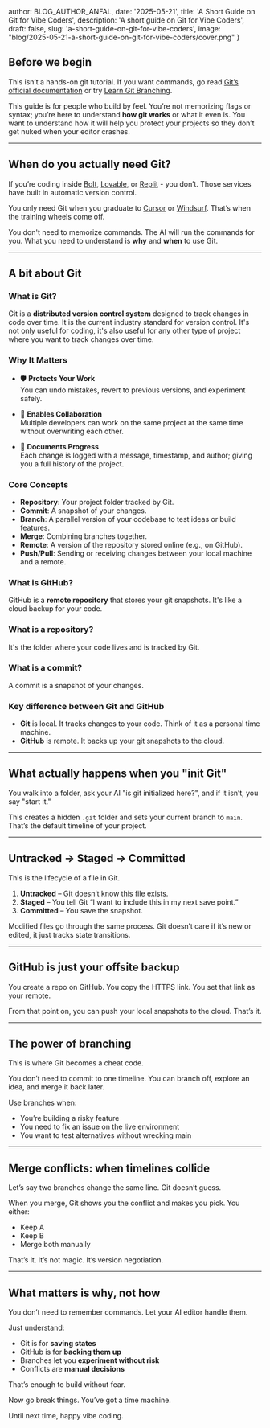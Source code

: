 
  author: BLOG_AUTHOR_ANFAL,
  date: '2025-05-21',
  title: 'A Short Guide on Git for Vibe Coders',
  description: 'A short guide on Git for Vibe Coders',
  draft: false,
  slug: 'a-short-guide-on-git-for-vibe-coders',
  image: "blog/2025-05-21-a-short-guide-on-git-for-vibe-coders/cover.png"
}


<BlogImage src="blog/2025-05-21-a-short-guide-on-git-for-vibe-coders/cover.png" alt="Git for Vibe Coders" />

## Before we begin
This isn’t a hands-on git tutorial. If you want commands, go read <a href="https://git-scm.com/docs/gittutorial" target="_blank">Git’s official documentation</a> or try <a href="https://learngitbranching.js.org/" target="_blank">Learn Git Branching</a>.

This guide is for people who build by feel. You’re not memorizing flags or syntax; you’re here to understand **how git works** or what it even is. You want to understand how it will help you protect your projects so they don’t get nuked when your editor crashes.

---

## When do you actually need Git?
If you’re coding inside <a href="https://bolt.new" target="_blank">Bolt</a>, <a href="https://lovable.dev" target="_blank">Lovable</a>, or <a href="https://replit.com" target="_blank">Replit</a> - you don’t. Those services have built in automatic version control. 

You only need Git when you graduate to <a href="https://cursor.com" target="_blank">Cursor</a> or <a href="https://windsurf.com" target="_blank">Windsurf</a>. That’s when the training wheels come off.

You don't need to memorize commands. The AI will run the commands for you. What you need to understand is **why** and **when** to use Git.

---

## A bit about Git

### What is Git?
Git is a **distributed version control system** designed to track changes in code over time. It is the current industry standard for version control.
It's not only useful for coding, it's also useful for any other type of project where you want to track changes over time.

### Why It Matters
- 🛡️ **Protects Your Work**  
  You can undo mistakes, revert to previous versions, and experiment safely.

- 🤝 **Enables Collaboration**  
  Multiple developers can work on the same project at the same time without overwriting each other.

- 🧠 **Documents Progress**  
  Each change is logged with a message, timestamp, and author; giving you a full history of the project.

### Core Concepts
- **Repository**: Your project folder tracked by Git.
- **Commit**: A snapshot of your changes.
- **Branch**: A parallel version of your codebase to test ideas or build features.
- **Merge**: Combining branches together.
- **Remote**: A version of the repository stored online (e.g., on GitHub).
- **Push/Pull**: Sending or receiving changes between your local machine and a remote.

### What is GitHub?
GitHub is a **remote repository** that stores your git snapshots. It's like a cloud backup for your code.

### What is a repository?
It's the folder where your code lives and is tracked by Git.

### What is a commit?
A commit is a snapshot of your changes.

### Key difference between Git and GitHub
- **Git** is local. It tracks changes to your code. Think of it as a personal time machine.
- **GitHub** is remote. It backs up your git snapshots to the cloud.

---

## What actually happens when you "init Git"
You walk into a folder, ask your AI "is git initialized here?", and if it isn’t, you say "start it."

This creates a hidden `.git` folder and sets your current branch to `main`. That’s the default timeline of your project.

<BlogImage src="blog/2025-05-21-a-short-guide-on-git-for-vibe-coders/vibe-git-init-1.png" alt="Git Init" />

---

## Untracked → Staged → Committed
This is the lifecycle of a file in Git.

1. **Untracked** – Git doesn’t know this file exists.
2. **Staged** – You tell Git “I want to include this in my next save point.”
3. **Committed** – You save the snapshot.

<BlogImage src="blog/2025-05-21-a-short-guide-on-git-for-vibe-coders/vibe-git-tracking.png" alt="Git tracking" />

Modified files go through the same process. Git doesn’t care if it’s new or edited, it just tracks state transitions.

---

## GitHub is just your offsite backup
You create a repo on GitHub. You copy the HTTPS link. You set that link as your remote.

From that point on, you can push your local snapshots to the cloud. That’s it.

<BlogImage src="blog/2025-05-21-a-short-guide-on-git-for-vibe-coders/vibe-github.png" alt="Github setup" />

---

## The power of branching
This is where Git becomes a cheat code.

You don’t need to commit to one timeline. You can branch off, explore an idea, and merge it back later.

Use branches when:
- You’re building a risky feature
- You need to fix an issue on the live environment
- You want to test alternatives without wrecking main

<BlogImage src="blog/2025-05-21-a-short-guide-on-git-for-vibe-coders/vib-branching.png" alt="Git branching" />

---

## Merge conflicts: when timelines collide
Let’s say two branches change the same line. Git doesn’t guess.

When you merge, Git shows you the conflict and makes you pick. You either:
- Keep A
- Keep B
- Merge both manually

That’s it. It’s not magic. It’s version negotiation.

<BlogImage src="blog/2025-05-21-a-short-guide-on-git-for-vibe-coders/conflict.png" alt="Merge conflict" />

---

## What matters is **why**, not **how**
You don’t need to remember commands. Let your AI editor handle them.

Just understand:
- Git is for **saving states**
- GitHub is for **backing them up**
- Branches let you **experiment without risk**
- Conflicts are **manual decisions**

That’s enough to build without fear.

<BlogImage src="blog/2025-05-21-a-short-guide-on-git-for-vibe-coders/final-thoughts.png" alt="Final thoughts" />

Now go break things. You’ve got a time machine.

Until next time, happy vibe coding.
